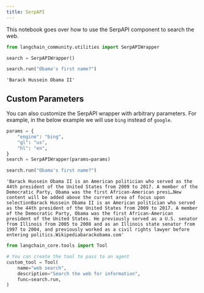 ```yaml
---
title: SerpAPI
---
```


This notebook goes over how to use the SerpAPI component to search the web.


```python
from langchain_community.utilities import SerpAPIWrapper
```


```python
search = SerpAPIWrapper()
```


```python
search.run("Obama's first name?")
```



```output
'Barack Hussein Obama II'
```


## Custom Parameters
You can also customize the SerpAPI wrapper with arbitrary parameters. For example, in the below example we will use `bing` instead of `google`.


```python
params = {
    "engine": "bing",
    "gl": "us",
    "hl": "en",
}
search = SerpAPIWrapper(params=params)
```


```python
search.run("Obama's first name?")
```



```output
'Barack Hussein Obama II is an American politician who served as the 44th president of the United States from 2009 to 2017. A member of the Democratic Party, Obama was the first African-American presi…New content will be added above the current area of focus upon selectionBarack Hussein Obama II is an American politician who served as the 44th president of the United States from 2009 to 2017. A member of the Democratic Party, Obama was the first African-American president of the United States. He previously served as a U.S. senator from Illinois from 2005 to 2008 and as an Illinois state senator from 1997 to 2004, and previously worked as a civil rights lawyer before entering politics.Wikipediabarackobama.com'
```



```python
from langchain_core.tools import Tool

# You can create the tool to pass to an agent
custom_tool = Tool(
    name="web search",
    description="Search the web for information",
    func=search.run,
)
```
